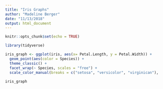 ```yaml
---
title: "Iris Graphs"
author: "Madeline Berger"
date: "11/13/2018"
output: html_document
---
```


```r
knitr::opts_chunk$set(echo = TRUE)

library(tidyverse)
```

```r
iris_graph <- ggplot(iris, aes(x= Petal.Length, y = Petal.Width)) +
  geom_point(aes(color = Species)) +
  theme_classic() +
  facet_wrap(~ Species, scales = "free") + 
  scale_color_manual(breaks = c("setosa", "versicolor", "virginican"), values = c("mediumaquamarine", "turquoise1", "steelblue4"))
  
iris_graph
```

